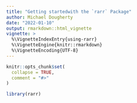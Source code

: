 ```yaml
---
title: "Getting startedwith the `rarr` Package"
author: Michael Dougherty
date: "2022-01-10" 
output: rmarkdown::html_vignette
vignette: >
  %\VignetteIndexEntry{using-rarr}
  %\VignetteEngine{knitr::rmarkdown}
  %\VignetteEncoding{UTF-8}
---
```


```r
knitr::opts_chunk$set(
  collapse = TRUE,
  comment = "#>"
)
```

```r
library(rarr)
```

```r

```

